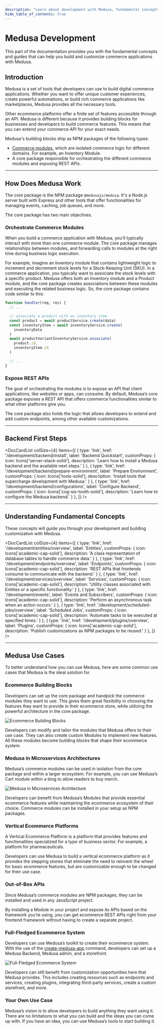 ```yaml
---
description: "Learn about development with Medusa, fundamental concepts, and more."
hide_table_of_contents: true
---
```



# Medusa Development

This part of the documentation provides you with the fundamental concepts and guides that can help you build and customize commerce applications with Medusa.
    
## Introduction

Medusa is a set of tools that developers can use to build digital commerce applications. Whether you want to offer unique customer experiences, create powerful automations, or build rich commerce applications like marketplaces, Medusa provides all the necessary tools.

Other ecommerce platforms offer a finite set of features accessible through an API. Medusa is different because it provides building blocks for businesses and developers to build commerce features. This means that you can extend your commerce API for your exact needs.

Medusa's building blocks ship as NPM packages of the following types:

- [Commerce modules](../modules/overview.mdx), which are isolated commerce logic for different domains. For example, an Inventory Module.
- A core package responsible for orchestrating the different commerce modules and exposing REST APIs.

---

## How Does Medusa Work

The core package is the NPM package `@medusajs/medusa`. It's a Node.js server built with Express and other tools that offer functionalities for managing events, caching, job queues, and more.

The core package has two main objectives.

### Orchestrate Commerce Modules

When you build a commerce application with Medusa, you’ll typically interact with more than one commerce module. The core package manages relationships between modules, and forwarding calls to modules at the right time during business logic execution.

For example, imagine an Inventory module that contains lightweight logic to increment and decrement stock levels for a Stock-Keeping Unit (SKU). In a commerce application, you typically want to associate the stock levels with a specific product. Medusa offers both an Inventory module and a Product module, and the core package creates associations between these modules and executing the related business logic. So, the core package contains code similar to this:

```ts
function handler(req, res) {
  // ...

  // associate a product with an inventory item
  const product = await productService.create(data)
  const inventoryItem = await inventoryService.create(
    inventoryData
  )
  await productVariantInventoryService.associate(
    product.id, 
    inventoryItem.id
  )

  // ...
}
```

### Expose REST APIs

The goal of orchestrating the modules is to expose an API that client applications, like websites or apps, can consume. By default, Medusa’s core package exposes a REST API that offers commerce functionalities similar to what other platforms give you.

The core package also holds the logic that allows developers to extend and add custom endpoints, among other available customizations.

---

## Backend First Steps

<DocCardList colSize={4} items={[
  {
    type: 'link',
    href: '/development/backend/install',
    label: 'Backend Quickstart',
    customProps: {
      icon: Icons['server-stack-solid'],
      description: 'Learn how to install a Medusa backend and the available next steps.'
    }
  },
  {
    type: 'link',
    href: '/development/backend/prepare-environment',
    label: 'Prepare Environment',
    customProps: {
      icon: Icons['tools-solid'],
      description: 'Install tools that supercharge development with Medusa.'
    }
  },
  {
    type: 'link',
    href: '/development/backend/configurations',
    label: 'Configure Backend',
    customProps: {
      icon: Icons['cog-six-tooth-solid'],
      description: 'Learn how to configure the Medusa backend.'
    }
  },
]} />

---

## Understanding Fundamental Concepts

These concepts will guide you through your development and building customization with Medusa.

<DocCardList colSize={4} items={[
  {
    type: 'link',
    href: '/development/entities/overview',
    label: 'Entities',
    customProps: {
      icon: Icons['academic-cap-solid'],
      description: 'A class representation of database tables to handle commerce data.'
    }
  },
  {
    type: 'link',
    href: '/development/endpoints/overview',
    label: 'Endpoints',
    customProps: {
      icon: Icons['academic-cap-solid'],
      description: 'REST APIs that frontends consume to communicate with the backend.'
    }
  },
  {
    type: 'link',
    href: '/development/services/overview',
    label: 'Services',
    customProps: {
      icon: Icons['academic-cap-solid'],
      description: 'Utility classes associated with Entities or a specific functionality.'
    }
  },
  {
    type: 'link',
    href: '/development/events',
    label: 'Events and Subscribers',
    customProps: {
      icon: Icons['academic-cap-solid'],
      description: 'Perform an asynchronous task when an action occurs.'
    }
  },
  {
    type: 'link',
    href: '/development/scheduled-jobs/overview',
    label: 'Scheduled Jobs',
    customProps: {
      icon: Icons['academic-cap-solid'],
      description: 'Automate tasks to be executed at specified times.'
    }
  },
  {
    type: 'link',
    href: '/development/plugins/overview',
    label: 'Plugins',
    customProps: {
      icon: Icons['academic-cap-solid'],
      description: 'Publish customizations as NPM packages to be reused.'
    }
  },
]} />

---

## Medusa Use Cases

To better understand how you can use Medusa, here are some common use cases that Medusa is the ideal solution for.

### Ecommerce Building Blocks

Developers can set up the core package and handpick the commerce modules they want to use. This gives them great flexibility in choosing the features they want to provide in their ecommerce store, while utilizing the powerful architecture in the core package.

![Ecommerce Building Blocks](https://res.cloudinary.com/dza7lstvk/image/upload/v1678954316/Medusa%20Docs/Diagrams/ecommerce-building-blocks_llgnn2.jpg)

Developers can modify and tailor the modules that Medusa offers to their use case. They can also create custom Modules to implement new features. All these modules become building blocks that shape their ecommerce system.

### Medusa in Microservices Architectures

Medusa’s commerce modules can be used in isolation from the core package and within a larger ecosystem. For example, you can use Medusa’s Cart module within a blog to allow readers to buy merch.

![Medusa in Microservices Architecture](https://res.cloudinary.com/dza7lstvk/image/upload/v1678954316/Medusa%20Docs/Diagrams/microservices-architecture-use-case_vubgno.jpg)

Developers can benefit from Medusa’s Modules that provide essential ecommerce features while maintaining the ecommerce ecosystem of their choice. Commerce modules can be installed in your setup as NPM packages.

### Vertical Ecommerce Platforms

A Vertical Ecommerce Platform is a platform that provides features and functionalities specialized for a type of business sector. For example, a platform for pharmaceuticals.

Developers can use Medusa to build a vertical ecommerce platform as it provides the stepping stones that eliminate the need to reinvent the wheel for basic ecommerce features, but are customizable enough to be changed for their use case.

### Out-of-Box APIs

Since Medusa’s commerce modules are NPM packages, they can be installed and used in any JavaScript project.

By installing a Module in your project and expose its APIs based on the framework you’re using, you can get ecommerce REST APIs right from your frontend framework without having to create a separate project.

### Full-Fledged Ecommerce System

Developers can use Medusa’s toolkit to create their ecommerce system. With the use of the [create-medusa-app](../create-medusa-app.mdx) command, developers can set up a Medusa Backend, Medusa admin, and a storefront.

![Full-Fledged Ecommerce System](https://res.cloudinary.com/dza7lstvk/image/upload/v1678954316/Medusa%20Docs/Diagrams/fully-fledged-ecom_qqwraq.jpg)

Developers can still benefit from customization opportunities here that Medusa provides. This includes creating resources such as endpoints and services, creating plugins, integrating third-party services, create a custom storefront, and more.

### Your Own Use Case

Medusa’s vision is to allow developers to build anything they want using it. There are no limitations to what you can build and the ideas you can come up with. If you have an idea, you can use Medusa’s tools to start building it.
